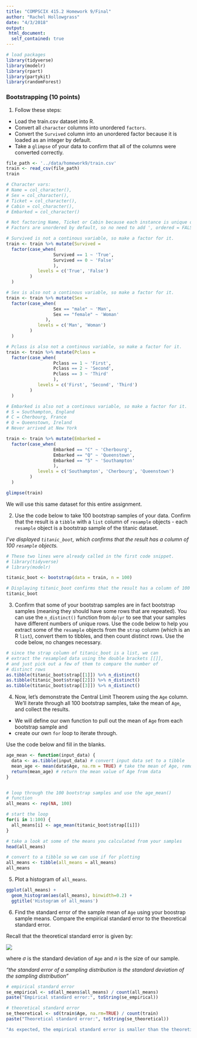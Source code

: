 ```yaml
---
title: "COMPSCIX 415.2 Homework 9/Final"
author: "Rachel Hollowgrass"
date: "4/3/2018"
output:
 html_document:
  self_contained: true
---
```


```r
# load packages
library(tidyverse)
library(modelr)
library(rpart)
library(partykit)
library(randomForest)
```


### Bootstrapping (10 points)  

<ol start="1">
  <li>Follow these steps:</li>
</ol>

<ul>
  <li>Load the train.csv dataset into R.</li>
  <li>Convert all <code>character</code> columns into unordered <code>factors</code>.</li>
  <li>Convert the <code>Survived</code> column into an unordered factor because it is loaded as an integer by default.</li>
  <li>Take a <code>glimpse</code> of your data to confirm that all of the columns were converted correctly.</li>
</ul>

```r
file_path <- '../data/homework9/train.csv'
train <- read_csv(file_path)
train
```


```r
# Character vars:
# Name = col_character(),
# Sex = col_character(),
# Ticket = col_character(),
# Cabin = col_character(),
# Embarked = col_character()

# Not factoring Name, Ticket or Cabin because each instance is unique or almost unique and would not factor well.
# Factors are unordered by default, so no need to add ', ordered = FALSE' after the vector assignment.

# Survived is not a continous variable, so make a factor for it.
train <- train %>% mutate(Survived = 
  factor(case_when(
                  Survived == 1 ~ 'True',
                  Survived == 0 ~ 'False'
                  ),
            levels = c('True', 'False')
         )
  )

# Sex is also not a continous variable, so make a factor for it.
train <- train %>% mutate(Sex = 
  factor(case_when(
                  Sex == "male" ~ 'Man',
                  Sex == "female" ~ 'Woman'
               ),
            levels = c('Man', 'Woman')
         )
  )

# Pclass is also not a continous variable, so make a factor for it.
train <- train %>% mutate(Pclass = 
  factor(case_when(
                  Pclass == 1 ~ 'First',
                  Pclass == 2 ~ 'Second',
                  Pclass == 3 ~ 'Third'
                  ),
            levels = c('First', 'Second', 'Third')
         )
  )

# Embarked is also not a continous variable, so make a factor for it.
# S = Southampton, England
# C = Cherbourg, France
# Q = Queenstown, Ireland
# Never arrived at New York

train <- train %>% mutate(Embarked = 
  factor(case_when(
                  Embarked == "C" ~ 'Cherbourg',
                  Embarked == "Q" ~ 'Queenstown',
                  Embarked == "S" ~ 'Southampton'
                  ),
            levels = c('Southampton', 'Cherbourg', 'Queenstown')
         )
  )

glimpse(train)
```

We will use this same dataset for this entire assignment.

<ol start="2">
  <li>Use the code below to take 100 bootstrap samples of your data. Confirm that the result is a <code>tibble</code> with a <code>list</code> column of <code>resample</code> objects - each <code>resample</code> object is a bootstrap sample of the titanic dataset.</li>
</ol>

_I've displayed <code>titanic_boot</code>, which confirms that the result has a column of 100 <code>resample</code> objects._

```r
# These two lines were already called in the first code snippet.
# library(tidyverse)
# library(modelr)

titanic_boot <- bootstrap(data = train, n = 100)

# Displaying titanic_boot confirms that the result has a column of 100 <code>resample</code> objects
titanic_boot
```

<ol start="3">
  <li>Confirm that some of your bootstrap samples are in fact bootstrap samples (meaning they should have some rows that are repeated). You can use the <code>n_distinct()</code> function from <code>dplyr</code> to see that your samples have different numbers of unique rows. Use the code below to help you extract some of the <code>resample</code> objects from the <code>strap</code> column (which is an R <code>list</code>), convert them to tibbles, and then count distinct rows. Use the code below, no changes necessary.</li>
</ol>

```r
# since the strap column of titanic_boot is a list, we can
# extract the resampled data using the double brackets [[]],
# and just pick out a few of them to compare the number of
# distinct rows
as.tibble(titanic_boot$strap[[1]]) %>% n_distinct()
as.tibble(titanic_boot$strap[[2]]) %>% n_distinct()
as.tibble(titanic_boot$strap[[3]]) %>% n_distinct()
```

<ol start="4">
  <li>Now, let’s demonstrate the Central Limit Theorem using the <code>Age</code> column. We’ll iterate through all 100 bootstrap samples, take the mean of <code>Age</code>, and collect the results.</li>
</ol>

<ul>
  <li>We will define our own function to pull out the mean of <code>Age</code> from each bootstrap sample and</li>
  <li>create our own <code>for</code> loop to iterate through.</li>
</ul>

Use the code below and fill in the blanks.  

```r
age_mean <- function(input_data) {
  data <- as.tibble(input_data) # convert input data set to a tibble
  mean_age <- mean(data$Age, na.rm = TRUE) # take the mean of Age, remove NAs
  return(mean_age) # return the mean value of Age from data
}


# loop through the 100 bootstrap samples and use the age_mean()
# function
all_means <- rep(NA, 100)

# start the loop
for(i in 1:100) {
  all_means[i] <- age_mean(titanic_boot$strap[[i]])
}

# take a look at some of the means you calculated from your samples
head(all_means)

# convert to a tibble so we can use if for plotting
all_means <- tibble(all_means = all_means)
all_means
```

<ol start="5">
  <li>Plot a histogram of <code>all_means</code>.</li>
</ol>

```r
ggplot(all_means) +
  geom_histogram(aes(all_means), binwidth=0.2) + 
  ggtitle('Histogram of all_means')
```

<ol start="6">
  <li>Find the standard error of the sample mean of <code>Age</code> using your boostrap sample means. Compare the empirical standard error to the theoretical standard error.</li>
</ol>

Recall that the theoretical standard error is given by:  

![](../images/standard_error.png)  

where <em>σ</em> is the standard deviation of <code>Age</code> and <em>n</em> is the size of our sample.  

_"the standard error of a sampling distribution is the standard deviation of the sampling distribution"_

```r
# empirical standard error
se_empirical <- sd(all_means$all_means) / count(all_means)
paste("Empirical standard error:", toString(se_empirical))

# theoretical standard error
se_theoretical <- sd(train$Age, na.rm=TRUE) / count(train)
paste("Theoretical standard error:", toString(se_theoretical))

"As expected, the empirical standard error is smaller than the theoretical standard error."

```

